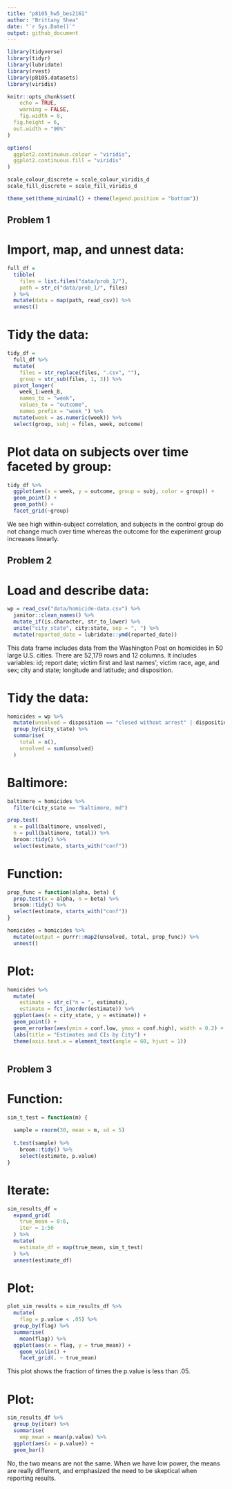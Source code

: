 ```yaml
---
title: "p8105_hw5_bes2161"
author: "Brittany Shea"
date: "`r Sys.Date()`"
output: github_document
---
```


```r
library(tidyverse)
library(tidyr)
library(lubridate)
library(rvest)
library(p8105.datasets)
library(viridis)

knitr::opts_chunk$set(
	echo = TRUE,
	warning = FALSE,
	fig.width = 8, 
  fig.height = 6,
  out.width = "90%"
)

options(
  ggplot2.continuous.colour = "viridis",
  ggplot2.continuous.fill = "viridis"
)

scale_colour_discrete = scale_colour_viridis_d
scale_fill_discrete = scale_fill_viridis_d

theme_set(theme_minimal() + theme(legend.position = "bottom"))
```

## Problem 1

# Import, map, and unnest data:

```r
full_df = 
  tibble(
    files = list.files("data/prob_1/"),
    path = str_c("data/prob_1/", files)
  ) %>% 
  mutate(data = map(path, read_csv)) %>% 
  unnest()
```

# Tidy the data:

```r
tidy_df = 
  full_df %>% 
  mutate(
    files = str_replace(files, ".csv", ""),
    group = str_sub(files, 1, 3)) %>% 
  pivot_longer(
    week_1:week_8,
    names_to = "week",
    values_to = "outcome",
    names_prefix = "week_") %>% 
  mutate(week = as.numeric(week)) %>% 
  select(group, subj = files, week, outcome)
```

# Plot data on subjects over time faceted by group:

```r
tidy_df %>% 
  ggplot(aes(x = week, y = outcome, group = subj, color = group)) + 
  geom_point() + 
  geom_path() + 
  facet_grid(~group)
```

We see high within-subject correlation, and subjects in the control group do not change much over time whereas the outcome for the experiment group increases linearly.

## Problem 2

# Load and describe data:

```r
wp = read_csv("data/homicide-data.csv") %>% 
  janitor::clean_names() %>% 
  mutate_if(is.character, str_to_lower) %>% 
  unite("city_state", city:state, sep = ", ") %>% 
  mutate(reported_date = lubridate::ymd(reported_date))
```

This data frame includes data from the Washington Post on homicides in 50 large U.S. cities. There are 52,179 rows and 12 columns. It includes variables: id; report date; victim first and last names'; victim race, age, and sex; city and state; longitude and latitude; and disposition.

# Tidy the data:

```r
homicides = wp %>% 
  mutate(unsolved = disposition == "closed without arrest" | disposition == "open/no arrest") %>%
  group_by(city_state) %>% 
  summarise(
    total = n(),
    unsolved = sum(unsolved)
  )

```

# Baltimore:

```r
baltimore = homicides %>% 
  filter(city_state == "baltimore, md")

prop.test(
  x = pull(baltimore, unsolved),
  n = pull(baltimore, total)) %>% 
  broom::tidy() %>% 
  select(estimate, starts_with("conf"))

```

# Function:

```r
prop_func = function(alpha, beta) {
  prop.test(x = alpha, n = beta) %>% 
  broom::tidy() %>% 
  select(estimate, starts_with("conf"))
}

homicides = homicides %>% 
  mutate(output = purrr::map2(unsolved, total, prop_func)) %>% 
  unnest()

```

# Plot:

```r
homicides %>%
  mutate(
    estimate = str_c("n = ", estimate),
    estimate = fct_inorder(estimate)) %>% 
  ggplot(aes(x = city_state, y = estimate)) + 
  geom_point() +
  geom_errorbar(aes(ymin = conf.low, ymax = conf.high), width = 0.2) +
  labs(title = "Estimates and CIs by City") +
  theme(axis.text.x = element_text(angle = 60, hjust = 1))
    
```

## Problem 3

# Function:

```r
sim_t_test = function(m) {
  
  sample = rnorm(30, mean = m, sd = 5)
  
  t.test(sample) %>% 
    broom::tidy() %>% 
    select(estimate, p.value)
}

```

# Iterate: 

```r
sim_results_df =
  expand_grid(
    true_mean = 0:6,
    iter = 1:50
  ) %>% 
  mutate(
    estimate_df = map(true_mean, sim_t_test)
  ) %>% 
  unnest(estimate_df)

```

# Plot:

```r
plot_sim_results = sim_results_df %>% 
  mutate(
    flag = p.value < .05) %>% 
  group_by(flag) %>% 
  summarise(
    mean(flag)) %>% 
  ggplot(aes(x = flag, y = true_mean)) + 
    geom_violin() + 
    facet_grid(. ~ true_mean)

```

This plot shows the fraction of times the p.value is less than .05.

# Plot:

```r
sim_results_df %>% 
  group_by(iter) %>%
  summarise(
    emp_mean = mean(p.value) %>% 
  ggplot(aes(x = p.value)) + 
  geom_bar()

```

No, the two means are not the same. When we have low power, the means are really different, and emphasized the need to be skeptical when reporting results.
